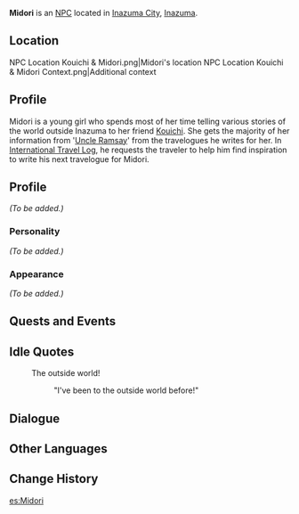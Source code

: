 {{Meta
<!-- REMOVE THIS TEMPLATE AFTER ADDING MISSING INFO -->
|missing_NPC_profile  = yes
}}
{{Character Infobox
|type             = NPC
|image            = NPC Midori.png
|region           = Inazuma
}}
'''Midori''' {{Lang|ja=緑}} is an [[NPC]] located in [[Inazuma City]], [[Inazuma]].

==Location==
<gallery>
NPC Location Kouichi & Midori.png|Midori's location
NPC Location Kouichi & Midori Context.png|Additional context
</gallery>

==Profile==
Midori is a young girl who spends most of her time telling various stories of the world outside Inazuma to her friend [[Kouichi]]. She gets the majority of her information from '[[Ramsay|Uncle Ramsay]]' from the travelogues he writes for her. In [[International Travel Log]], he requests the traveler to help him find inspiration to write his next travelogue for Midori.

==Profile==
<!-- detailed story/lore information goes here -->
''(To be added.)''

===Personality===
''(To be added.)''

===Appearance===
''(To be added.)''

==Quests and Events==
{{Quests and Events}}

==Idle Quotes==
{{Dialogue start}}
: {{DIcon|Idle}} The outside world!
:: {{A|VO Midori 01.ogg}} "I've been to the outside world before!"
{{Dialogue end}}

==Dialogue==
{{Transclude|Kouichi|Dialogue}}

==Other Languages==
{{Other Languages
|default_hidden = 1
|en      = Midori
|zhs     = 小绿
|zhs_rm  = Xiǎo Lǜ
|zht     = 小綠
|zht_rm  = Xiǎo Lǜ
|ja      = 緑
|ja_rm   = Midori
|ko      = 미도리
|ko_rm   = Midori
|es      = Midori
|fr      = Midori
|ru      = Мидори
|th      = Midori
|vi      = Midori
|de      = Midori
|id      = Midori
|pt      = Midori
|tr      = Midori
|it      = Midori
}}

==Change History==
{{Change History|2.0}}
<!--
==References==
{{Reflist}}-->

[[es:Midori]]